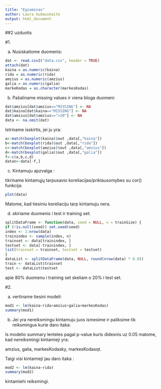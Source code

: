 ---
title: "Egzaminas"
author: Laura Gudauskaite
output: html_document
---
##2 uzduotis

#1.

(a) Nusiskaitome duomenis:

```{r}
dat <- read.csv2("data.csv", header = TRUE)
attach(dat)
kaina = as.numeric(kaina)
rida = as.numeric(rida)
amzius = as.numeric(amzius)
galia = as.numeric(galia)
markeKodas = as.character(markesKodas)
```

(b) Pašaliname missing values ir viena bloga duomeni:

```{r}
dat$amzius[dat$amzius=="MISSING"] <- NA
dat$kaina[dat$kaina=="MISSING"] <- NA
dat$amzius[dat$amzius==">20"] <- NA
data <- na.omit(dat)
```

Istriname isskirtis, jei ju yra:

```{r}
a<-match(boxplot(kaina)$out ,data[,"kaina"])
b<-match(boxplot(rida)$out ,data[,"rida"])
c<-match(boxplot(amzius)$out ,data[,"amzius"]) 
d<-match(boxplot(galia)$out ,data[,"galia"])
f<-c(a,b,c,d)
datan<-data[-f,]
```

(c) Kintamuju apzvalga :

tikriname kintamųjų tarpusavio koreliacijas/priklausomybes su cor() funkcija:

```{r}
plot(data)
```

Matome, kad tiesiniu koreliaciju tarp kintamuju nera.

(d) skiriame duomenis i test ir training set:

```{r}
splitDataFrame <- function(data, seed = NULL, n = trainSize) {
if (!is.null(seed)) set.seed(seed)
index <- 1:nrow(data)
trainindex <- sample(index, n)
trainset <- data[trainindex, ]
testset <- data[-trainindex, ]
list(trainset = trainset, testset = testset)
}
dataList <- splitDataFrame(data, NULL, round(nrow(data) * 0.8))
train <- dataList$trainset
test <- dataList$testset

```

apie 80% duomenu i training set skeliam o 20% i test set.

#2.

(a) vertiname tiesini modeli:

```{r}
mod1 <- lm(kaina~rida+amzius+galia+markesKodas)
summary(mod1)
```

(b) Jei yra nereiksmingu kintamuju juos ismesime ir paliksime tik reiksmingus kurie daro itaka:

Is modelio summary lenteles pagal p-value kuris didesnis uz 0.05 matome, kad nereiksmingi kintamieji yra:

amzius, galia, markesKodasky, markesKodasqt.

Taigi visi kintamieji jau daro itaka :

```{r}
mod2 <- lm(kaina~rida)
summary(mod2)
```

kintamiehi reiksmingi.


